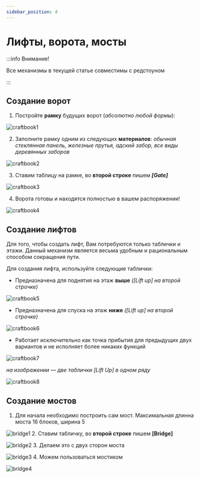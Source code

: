 ```yaml
---
sidebar_position: 4
---
```


# Лифты, ворота, мосты

:::info Внимание!

Все механизмы в текущей статье совместимы с редстоуном

:::

## **Создание ворот**

1. Постройте **рамку** будущих ворот (*абсолютно любой формы*):

![craftbook1](/features/craftbook1.jpg)

2. Заполните рамку одним из следующих __материалов__: *обычная стеклянная панель, железные прутья, адский забор, все виды деревянных заборов*

![craftbook2](/features/craftbook2.jpg)

3. Ставим таблицу на рамке, во **второй строке** пишем __*[Gate]*__

![craftbook3](/features/craftbook3.jpg)

4. Ворота готовы и находятся полностью в вашем распоряжении!

![craftbook4](/features/craftbook4.jpg)

## **Создание лифтов**

Для того, чтобы создать лифт, Вам потребуются только таблички и этажи.
Данный механизм является весьма удобным и рациональным способом сокращения пути.

Для создания лифта, используйте следующие таблички:

* Предназначена для поднятия на этаж **выше** *([Lift up] на второй строчке)*

![craftbook5](/features/craftbook5.jpg)

* Предназначена для спуска на этаж **ниже** *([Lift up] на второй строчке)*

![craftbook6](/features/craftbook6.jpg)

* Работает исключительно как точка прибытия для предыдущих двух вариантов и не исполняет более никаких функций

![craftbook7](/features/craftbook7.jpg)

*на изображении — две таблички [Lift Up] в одном ряду*

![craftbook8](/features/craftbook8.jpg)


## **Создание мостов**

1. Для начала необходимо построить сам мост. Максимальная длинна моста 16 блоков, ширина 5 

![bridge1](/features/bridge1.png)
2. Ставим табличку, во **второй строке** пишем **[Bridge]**

![bridge2](/features/bridge2.png)
3. Делаем это с двух сторон моста 

![bridge3](/features/bridge3.png)
4. Можем пользоваться мостиком 

![bridge4](/features/bridge4.png)
